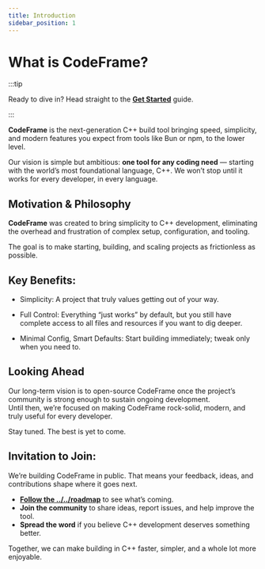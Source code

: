 ```yaml
---
title: Introduction
sidebar_position: 1
---
```


# What is CodeFrame?

:::tip

Ready to dive in? Head straight to the [**Get Started**](/docs/getting-started) guide.

:::

**CodeFrame** is the next-generation C++ build tool bringing speed, simplicity, and
modern features you expect from tools like Bun or npm, to the lower level.

Our vision is simple but ambitious: **one tool for any coding need** — starting with the world’s most foundational language, C++. We won’t stop until it works for every developer, in every language.

## Motivation & Philosophy

**CodeFrame** was created to bring simplicity to C++ development, eliminating
the overhead and frustration of complex setup, configuration, and tooling.

The goal is to make starting, building, and scaling projects as frictionless as possible.

## Key Benefits:

- Simplicity: A project that truly values getting out of your way.

- Full Control: Everything “just works” by default, but you still have complete access to all files and resources if you want to dig deeper.

- Minimal Config, Smart Defaults: Start building immediately; tweak only when you need to.

## Looking Ahead

Our long-term vision is to open-source CodeFrame once the project’s community is strong enough to sustain ongoing development.  
Until then, we’re focused on making CodeFrame rock-solid, modern, and truly useful for every developer.

Stay tuned. The best is yet to come.

## Invitation to Join:

We’re building CodeFrame in public. That means your feedback, ideas, and contributions shape where it goes next.

- [**Follow the ../../roadmap**](/../../roadmap) to see what’s coming.
- **Join the community** to share ideas, report issues, and help improve the tool.
- **Spread the word** if you believe C++ development deserves something better.

Together, we can make building in C++ faster, simpler, and a whole lot more enjoyable.
